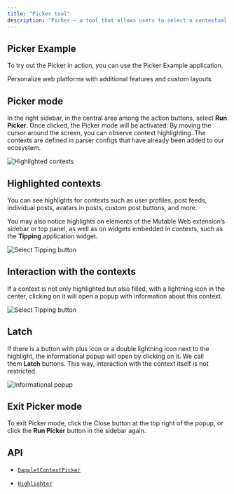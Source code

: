 ```yaml
---
title: "Picker tool"
description: "Picker — a tool that allows users to select a contextual area on a web page in order to perform actions on it or extract useful data. This tool is provided by the platform for application developers, who define how and for what purposes the Picker will be used."
---
```


## Picker Example

To try out the Picker in action, you can use the Picker Example application.

<CardGroup cols={1}>
  <Card title="Install the Mutable Web extension from Chrome Web Store" icon="puzzle-piece" href="https://chromewebstore.google.com/detail/mutable-web/cnahdmdbhkphpbpbjjbfdnmbphbenglc">
    Personalize web platforms with additional features and custom layouts.
  </Card>
</CardGroup>

## Picker mode

In the right sidebar, in the central area among the action buttons, select **Run Picker**. Once clicked, the Picker mode will be activated. By moving the cursor around the screen, you can observe context highlighting. The contexts are defined in parser configs that have already been added to our ecosystem.

![Highlighted contexts](https://docs.apps.dapplets.org/assets/images/docs-picker-02-4dbc83c2d37727888d0e1f1576b51290.png)

## Highlighted contexts

You can see highlights for contexts such as user profiles, post feeds, individual posts, avatars in posts, custom post buttons, and more.

You may also notice highlights on elements of the Mutable Web extension’s sidebar or top panel, as well as on widgets embedded in contexts, such as the **Tipping** application widget.

![Select Tipping button](https://docs.apps.dapplets.org/assets/images/docs-picker-03-57429be91d2e74e201196d7c00d88715.png)

## Interaction with the contexts

If a context is not only highlighted but also filled, with a lightning icon in the center, clicking on it will open a popup with information about this context.

![Select Tipping button](https://docs.apps.dapplets.org/assets/images/docs-picker-03-57429be91d2e74e201196d7c00d88715.png)

## Latch

If there is a button with plus icon or a double lightning icon next to the highlight, the informational popup will open by clicking on it. We call them **Latch** buttons. This way, interaction with the context itself is not restricted.

![Informational popup](https://docs.apps.dapplets.org/assets/images/docs-picker-04-434ac6a60bbe3a0ae8b6e5d03abc1d34.png)

## Exit Picker mode

To exit Picker mode, click the Close button at the top right of the popup, or click the **Run Picker** button in the sidebar again.

## API

* [`DappletContextPicker`](https://dapplets.mintlify.app/api-references/dapplet-context-picker)

* [`Highlighter`](https://dapplets.mintlify.app/api-references/highlighter)